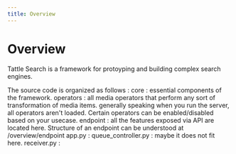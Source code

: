 ```yaml
---
title: Overview
---
```


# Overview

Tattle Search is a framework for protoyping and building complex search engines.

The source code is organized as follows :
core : essential components of the framework.
operators : all media operators that perform any sort of transformation of media items.
generally speaking when you run the server, all operators aren't loaded. Certain operators can be
enabled/disabled based on your usecase.
endpoint : all the features exposed via API are located here. Structure of an endpoint can be understood at /overview/endpoint
app.py :
queue_controller.py : maybe it does not fit here.
receiver.py :

